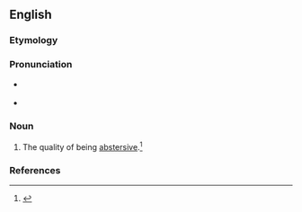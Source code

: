 ==English==

===Etymology===
{{suffix|abstersive|ness}}

===Pronunciation===
* {{a|RP}} {{IPA|/əbˈstɝː(ɹ).sɪv.nəs/}}
* {{a|US}} {{IPA|/æbˈstɝ.sɪv.nəs/|/əbˈstɝ.sɪv.nəs/}}

===Noun===
{{en-noun|-}}

# The quality of being [[abstersive]].{{defdate|First attested in the mid 17<sup>th</sup> century.}}<ref name=SOED>{{reference-book | last =| first = | authorlink =  | coauthors =  | editor =Brown, Lesley  | others =  | title = The Shorter Oxford English Dictionary | origdate =  | origyear = 1933| origmonth =  | url =  | format =  | accessdate =  | accessyear =  | accessmonth =  | edition = 5th | date =  | year =2003| month =  | publisher =Oxford University Press  | location =Oxford, UK | language =  | id =  | doi = | isbn =978-0-19-860575-7 | lccn = | ol = | pages =10| chapter =  | chapterurl =  | quote =}}</ref>

===References===
<references/>